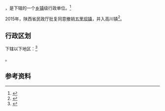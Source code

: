 {{中国乡级行政区|61/07/24/111/000}}

'''{{PAGENAMEBASE}}'''，是{{PRC admin/fullname|61/07/24/111/000|3}}下辖的一个[[乡镇|乡镇]]级行政单位。<ref>{{PRC admin/ref sgc|{{PRC admin/parent|61/07/24/111/000}}}}</ref>

2015年，陕西省民政厅批复同意撤销[[五里坝镇|五里坝镇]]，并入高川镇<ref>{{Cite web |url=http://shaanxi.mca.gov.cn/article/mzyw1/201507/20150700841888.shtml |title=陕西省民政厅关于陕西省乡镇行政区划调整的公告 |access-date=2017-09-14 |archive-url=https://web.archive.org/web/20170914220400/http://shaanxi.mca.gov.cn/article/mzyw1/201507/20150700841888.shtml |archive-date=2017-09-14 |dead-url=yes }}</ref>。

== 行政区划 ==

{{PAGENAMEBASE}}下辖以下地区：<ref>{{PRC admin/ref sgc|61/07/24/111/000}}</ref>

{{PRC admin/children|61/07/24/111/000}}。

== 参考资料 ==

{{reflist}}

{{行政区划小作品}}
{{PRC admin/navcat|61/07/24/111/000}}